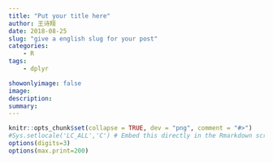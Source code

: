 ```yaml
---
title: "Put your title here"
author: 王诗翔
date: 2018-08-25
slug: "give a english slug for your post"
categories: 
    - R
tags:
    - dplyr

showonlyimage: false
image: 
description: 
summary:
---
```



```r
knitr::opts_chunk$set(collapse = TRUE, dev = "png", comment = "#>")
#Sys.setlocale('LC_ALL','C') # Embed this directly in the Rmarkdown script that contains the Chinese character comment
options(digits=3)
options(max.print=200)
```

